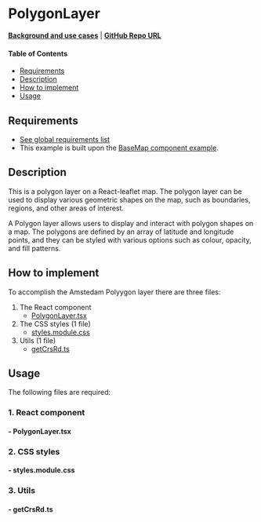 

<Meta of={PolygonLayerStories} />

# PolygonLayer

**[Background and use cases](../?path=/docs/leaflet-layers--docs#polygon)** | **<a href="https://github.com/Amsterdam/ee-react-map-demos/tree/main/src/pages/ReactLeaflet/PolygonLayer" target="_blank">GitHub Repo URL</a>**

#### Table of Contents

- [Requirements](#requirements)
- [Description](#description)
- [How to implement](#how-to-implement)
- [Usage](#usage)

## Requirements

- [See global requirements list](../?path=/docs/global-requirements--docs)
- This example is built upon the [BaseMap component example](../?path=/docs/react-leaflet-baselayer--docs).

## Description

This is a polygon layer on a React-leaflet map. The polygon layer can be used to display various geometric shapes on the map, such as boundaries, regions, and other areas of interest.

A Polygon layer allows users to display and interact with polygon shapes on a map. The polygons are defined by an array of latitude and longitude points, and they can be styled with various options such as colour, opacity, and fill patterns.

## How to implement

To accomplish the Amstedam Polyygon layer there are three files:

1. The React component
    * [PolygonLayer.tsx](#--polygonlayertsx)
2. The CSS styles (1 file)
    * [styles.module.css](#--stylesmodulecss)
3. Utils (1 file)
    * [getCrsRd.ts](#--getcrsrdts)

## Usage

The following files are required:

### 1. React component

#### - PolygonLayer.tsx

<Source code={PolygonLayer} />

### 2. CSS styles

#### - styles.module.css

<Source code={styles} />

### 3. Utils

#### - getCrsRd.ts

<Source code={getCrsRd} />
